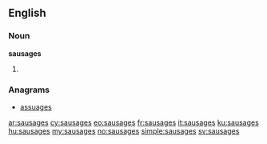 ==English==

===Noun===
'''sausages'''

# {{plural of|sausage}}

===Anagrams===
* [[assuages#English|assuages]]

[[ar:sausages]]
[[cy:sausages]]
[[eo:sausages]]
[[fr:sausages]]
[[it:sausages]]
[[ku:sausages]]
[[hu:sausages]]
[[my:sausages]]
[[no:sausages]]
[[simple:sausages]]
[[sv:sausages]]